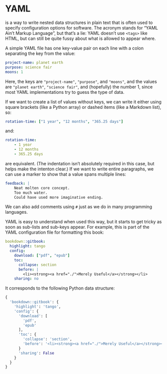 # YAML {#yaml}

\gref{YAML}{yaml}\index{YAML} is a way to write nested data structures in plain text
that is often used to specify configuration options for software.
The acronym stands for "YAML Ain't Markup Language",
but that's a lie:
YAML doesn't use `<tags>` like HTML,
but can still be quite fussy about what is allowed to appear where.

A simple YAML file has one key-value pair on each line
with a colon separating the key from the value:

```yaml
project-name: planet earth
purpose: science fair
moons: 1
```

Here,
the keys are `"project-name"`, `"purpose"`, and `"moons"`,
and the values are `"planet earth"`,
`"science fair"`,
and (hopefully) the number 1,
since most YAML implementations try to guess the type of data.

If we want to create a list of values without keys,
we can write it either using square brackets (like a Python array)
or dashed items (like a Markdown\index{Markdown} list),
so:

```yaml
rotation-time: ["1 year", "12 months", "365.25 days"]
```

and:

```yaml
rotation-time:
    - 1 year
    - 12 months
    - 365.25 days
```

are equivalent.
(The indentation isn't absolutely required in this case,
but helps make the intenton clear.)
If we want to write entire paragraphs,
we can use a marker to show that a value spans multiple lines:

```yaml
feedback: |
    Neat molten core concept.
    Too much water.
    Could have used more imaginative ending.
```

We can also add comments using `#` just as we do in many programming languages.

YAML is easy to understand when used this way,
but it starts to get tricky as soon as sub-lists and sub-keys appear.
For example,
this is part of the YAML configuration file for formatting this book:

```yaml
bookdown::gitbook:
  highlight: tango
  config:
    download: ["pdf", "epub"]
    toc:
      collapse: section
      before: |
        <li><strong><a href="./">Merely Useful</a></strong></li>
    sharing: no
```

It corresponds to the following Python data structure:

```python
{
  'bookdown::gitbook': {
    'highlight': 'tango',
    'config': {
      'download': [
        'pdf',
        'epub'
      ],
      'toc': {
        'collapse': 'section',
        'before': '<li><strong><a href="./">Merely Useful</a></strong></li>\n'
      }
      'sharing': False
    }
  }
}
```
